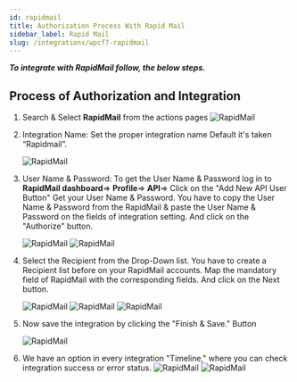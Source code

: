 ```yaml
---
id: rapidmail
title: Authorization Process With Rapid Mail
sidebar_label: Rapid Mail
slug: /integrations/wpcf7-rapidmail
---
```



**_To integrate with RapidMail follow, the below steps._**

## Process of Authorization and Integration

1. Search & Select **RapidMail** from the actions pages
   <Image src="/actions/rapidmail/_select-rapidmail" alt="RapidMail" w="1020" h="350" />

4. Integration Name: Set the proper integration name Default it's taken “Rapidmail”.

   <Image src="/actions/rapidmail/_integration-name" alt="RapidMail" w="1020" h="350" />

5. User Name & Password: To get the User Name & Password log in to **RapidMail dashboard**=> **Profile**=> **API**=> Click on the "Add New API User Button" Get your User Name & Password. You have to copy the User Name & Password from the RapidMail & paste the User Name & Password on the fields of integration setting. And click on the "Authorize" button.

   <Image
     src="/actions/rapidmail/_rapidmail-api-dashbord"
     alt="RapidMail"
     w="1020"
     h="350"
   />
   <Image src="/actions/rapidmail/_authorize" alt="RapidMail" w="1020" h="350" />

6. Select the Recipient from the Drop-Down list. You have to create a Recipient list before on your RapidMail accounts. Map the mandatory field of RapidMail with the corresponding fields. And click on the Next button.

   <Image src="/actions/rapidmail/_recipient-list" alt="RapidMail" w="1020" h="350" />
   <Image src="/actions/rapidmail/_field-mapping" alt="RapidMail" w="1020" h="350" />
   <Image src="/actions/rapidmail/_next" alt="RapidMail" w="1020" h="350" />

7. Now save the integration by clicking the "Finish & Save." Button

   <Image src="/actions/rapidmail/_finish-and-save" alt="RapidMail" w="1020" h="350" />

8. We have an option in every integration "Timeline," where you can check integration success or error status.
   <Image
     src="/actions/rapidmail/_integrations-dashbord"
     alt="RapidMail"
     w="1020"
     h="350"
   />
   <Image src="/actions/rapidmail/_timeline" alt="RapidMail" w="1020" h="350" />
